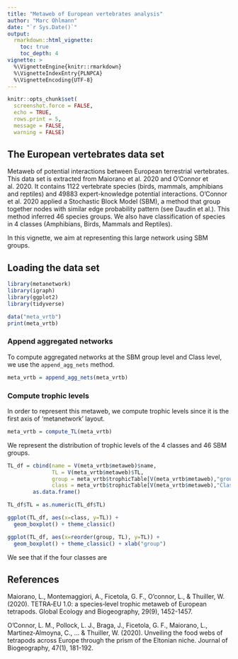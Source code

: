 ```yaml
---
title: "Metaweb of European vertebrates analysis"
author: "Marc Ohlmann"
date: "`r Sys.Date()`"
output:
  rmarkdown::html_vignette:
    toc: true
    toc_depth: 4
vignette: >
  %\VignetteEngine{knitr::rmarkdown}
  %\VignetteIndexEntry{PLNPCA}
  %\VignetteEncoding{UTF-8}
---
```


```r
knitr::opts_chunk$set(
  screenshot.force = FALSE, 
  echo = TRUE,
  rows.print = 5,
  message = FALSE, 
  warning = FALSE)
```

## The European vertebrates data set

Metaweb of potential interactions between European terrestrial vertebrates. This data set is extracted from Maiorano et al. 2020 and O'Connor et al. 2020. It contains $1122$ vertebrate species (birds, mammals, amphibians and reptiles) and $49883$ expert-knowledge potential interactions. O'Connor et al. 2020 applied a Stochastic Block Model (SBM), a method that group together nodes with similar edge probability pattern (see Daudin et al.). This method inferred $46$ species groups. We also have classification of species in $4$ classes (Amphibians, Birds, Mammals and Reptiles).

In this vignette, we aim at representing this large network using SBM groups.

## Loading the data set

```r
library(metanetwork)
library(igraph)
library(ggplot2)
library(tidyverse)
```

```r
data("meta_vrtb")
print(meta_vrtb)
```

### Append aggregated networks

To compute aggregated networks at the SBM group level and Class level, we use the `append_agg_nets` method.

```r
meta_vrtb = append_agg_nets(meta_vrtb)
```

### Compute trophic levels

In order to represent this metaweb, we compute trophic levels since it is the first axis of 'metanetwork' layout.

```r
meta_vrtb = compute_TL(meta_vrtb)
```

We represent the distribution of trophic levels of the $4$ classes and $46$ SBM groups.

```r
TL_df = cbind(name = V(meta_vrtb$metaweb)$name,
              TL = V(meta_vrtb$metaweb)$TL,
              group = meta_vrtb$trophicTable[V(meta_vrtb$metaweb),"group"],
              class = meta_vrtb$trophicTable[V(meta_vrtb$metaweb),"Class"]) %>%
        as.data.frame()

TL_df$TL = as.numeric(TL_df$TL)

ggplot(TL_df, aes(x=class, y=TL)) + 
  geom_boxplot() + theme_classic()

ggplot(TL_df, aes(x=reorder(group, TL), y=TL)) + 
  geom_boxplot() + theme_classic() + xlab("group")
```

We see that if the four classes are 

## References

Maiorano, L., Montemaggiori, A., Ficetola, G. F., O’connor, L., & Thuiller, W. (2020). 
TETRA‐EU 1.0: a species‐level trophic metaweb of European tetrapods. Global Ecology and Biogeography, 29(9), 1452-1457.

O’Connor, L. M., Pollock, L. J., Braga, J., Ficetola, G. F., Maiorano, L., Martinez‐Almoyna, C., ... & Thuiller, W. (2020). 
Unveiling the food webs of tetrapods across Europe through the prism of the Eltonian niche. Journal of Biogeography, 47(1), 181-192.


